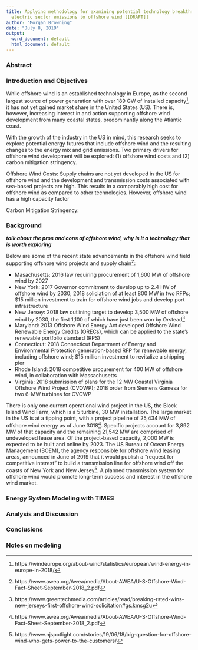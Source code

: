 ```yaml
---
title: Applying methodology for examining potential technology breakthroughs for mitigating
  electric sector emissions to offshore wind [[DRAFT]]
author: "Morgan Browning"
date: "July 8, 2019"
output:
  word_document: default
  html_document: default
---
```


### Abstract

### Introduction and Objectives

While offshore wind is an established technology in Europe, as the second largest source of power generation with over 189 GW of installed capacity[^1], it has not yet gained market share in the United States (US). There is, however, increasing interest in and action supporting offshore wind development from many coastal states, predominantly along the Atlantic coast.

With the growth of the industry in the US in mind, this research seeks to explore potential energy futures that include offshore wind and the resulting changes to the energy mix and grid emissions. Two primary drivers for offshore wind development will be explored: (1) offshore wind costs and (2) carbon mitigation stringency. 

Offshore Wind Costs: Supply chains are not yet developed in the US for offshore wind and the development and transmission costs associated with sea-based projects are high. This results in a comparably high cost for offshore wind as compared to other technologies. However, offshore wind has a high capacity factor  

Carbon Mitigation Stringency: 


### Background

***talk about the pros and cons of offshore wind, why is it a technology that is worth exploring***

Below are some of the recent state advancements in the offshore wind field supporting offshore wind projects and supply chain[^2]:

* Masachusetts: 2016 law requiring procurement of 1,600 MW of offshore wind by 2027
* New York: 2017 Governor commitment to develop up to 2.4 HW of offshore wind by 2030; 2018 soliciation of at least 800 MW in two RFPs; $15 million investment to train for offshore wind jobs and develop port infrastructure
* New Jersey: 2018 law outlining target to develop 3,500 MW of offshore wind by 2030, the first 1,100 of which have just been won by Orstead[^3]
* Maryland: 2013 Offshore Wind Energy Act developed Offshore Wind Renewable Energy Credits (ORECs), which can be applied to the state's renewable portfolio standard (RPS)
* Connecticut: 2018 Connecticut Department of Energy and Environmental Protection generation-based RFP for renewable energy, including offshore wind; $15 million investment to revitalize a shipping pier
* Rhode Island: 2018 competitive procurement for 400 MW of offshore wind, in collaboration with Massachusetts
* Virginia: 2018 submission of plans for the 12 MW Coastal Virginia Offshore Wind Project (CVOWP); 2018 order from Siemens Gamesa for two 6-MW turbines for CVOWP  

There is only one current operational wind project in the US, the Block Island Wind Farm, which is a 5 turbine, 30 MW installation. The large market in the US is at a tipping point, with a project pipeline of 25,434 MW of offshore wind energy as of June 3018[^4]. Specific projects account for 3,892 MW of that capacity and the remaining 21,542 MW are comprised of undeveloped lease area. Of the project-based capacity, 2,000 MW is expected to be built and online by 2023. The US Bureau of Ocean Energy Management (BOEM), the agency responsible for offshore wind leasing areas, announced in June of 2019 that it would publish a "request for competitive interest" to build a transmission line for offshore wind off the coasts of New York and New Jersey[^5].  A planned transmission system for offshore wind would promote long-term success and interest in the offshore wind market. 

### Energy System Modeling with TIMES 

### Analysis and Discussion

### Conclusions

### Notes on modeling


[^1]:  https://windeurope.org/about-wind/statistics/european/wind-energy-in-europe-in-2018/
[^2]:  https://www.awea.org/Awea/media/About-AWEA/U-S-Offshore-Wind-Fact-Sheet-September-2018_2.pdf
[^3]:  https://www.greentechmedia.com/articles/read/breaking-rsted-wins-new-jerseys-first-offshore-wind-solicitation#gs.kmsg2u
[^4]:  https://www.awea.org/Awea/media/About-AWEA/U-S-Offshore-Wind-Fact-Sheet-September-2018_2.pdf
[^5]:  https://www.njspotlight.com/stories/19/06/18/big-question-for-offshore-wind-who-gets-power-to-the-customers/
[^6]:  https://iea-etsap.org/
[^7]:  https://iea-etsap.org/docs/Documentation_for_the_TIMES_Model-Part-I_July-2016.pdf
[^8]:  https://qz.com/1650433/hywind-scotland-makes-floating-wind-farms-a-serious-business/
[^9]:  https://www.powerengineeringint.com/articles/2018/11/solar-and-wind-now-the-cheapest-power-source-says-bloombergnef.html
[^10]:  https://www.nytimes.com/2019/06/21/climate/states-climate-change.html?te=1&nl=morning-briefing&emc=edit_NN_p_20190624&section=whatElse?campaign_id=9&instance_id=10431&segment_id=14587&user_id=07e337c92d7509a1a44a6b315a1629e6&regi_id=74019397ion=whatElse
[^11]:  http://www.ceoe.udel.edu/File%20Library/About/SIOW/SIOW-White-Paper---Supply-Chain-Contracting-Forecast-for-US-Offshore-Wind-Power-FINAL.pdf

